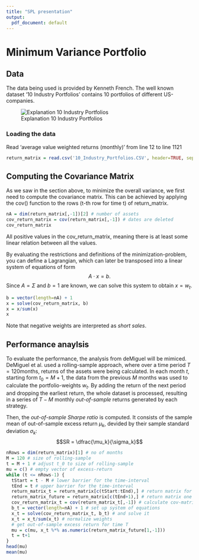 ```yaml
---
title: "SPL presentation"
output:
  pdf_document: default
---
```

# Minimum Variance Portfolio

## Data
The data being used is provided by Kenneth French. The well known dataset '10 Industry Portfolios' contains 10 portfolios of different US-companies.

![Explanation 10 Industry Portfolios](10-industry-portfolios-explanation.png)

### Loading the data
Read 'average value weighted returns (monthly)' from line 12 to line 1121
```r
return_matrix = read.csv('10_Industry_Portfolios.CSV', header=TRUE, sep=',', skip = 11, nrows = 1109)
```

## Computing the Covariance Matrix
As we saw in the section above, to minimize the overall variance, we first need to compute the covariance matrix. This can be achieved by applying the cov() function to the rows (t-th row for time t) of return_matrix.
```r
nA = dim(return_matrix[,-1])[2] # number of assets
cov_return_matrix = cov(return_matrix[,-1]) # dates are deleted
cov_return_matrix
```
All positive values in the cov_return_matrix, meaning there is at least some linear relation between all the values. 

By evaluating the restrictions and definitions of the minimization-problem, you can define a Lagrangian, which can later be transposed into a linear system of equations of form
$$A \cdot x = b.$$ 
Since $A = \Sigma$ and $b = 1$ are known, we can solve this system to obtain $x = w_t.$

```r
b = vector(length=nA) + 1
x = solve(cov_return_matrix, b)
x = x/sum(x)
x
```
Note that negative weights are interpreted as *short sales*.

## Performance anaylsis
To evaluate the performance, the analysis from deMiguel will be mimiced. DeMiguel et al. used a rolling-sample approach, where over a time period $T = 120$months, returns of the assets were being calculated. In each month $t$, starting form $t_0 = M + 1$, the data from the previous $M$ months was used to calculate the portfolio-weights $w_t$.
By adding the return of the next period and dropping the earliest return, the whole dataset is processed, resulting in a series of $T - M$ monthly *out-of-sample* returns generated by each strategy.

Then, the *out-of-sample Sharpe ratio* is computed. It consists of the sample mean of out-of-sample excess return $\mu_k$, devided by their sample standard deviation $\sigma_k$:
$$SR = \dfrac{\mu_k}{\sigma_k}$$

```r
nRows = dim(return_matrix)[1] # no of months
M = 120 # size of rolling-sample
t = M + 1 # adjust t_0 to size of rolling-sample
mu = c() # empty vector of excess-return
while (t <= nRows-1) {
  tStart = t - M # lower barrier for the time-interval
  tEnd = t # upper barrier for the time-interval
  return_matrix_t = return_matrix[c(tStart:tEnd),] # return matrix for time-interval
  return_matrix_future = return_matrix[c(tEnd+1),] # return matrix one month in the future
  cov_return_matrix_t = cov(return_matrix_t[,-1]) # calculate cov-matrix
  b_t = vector(length=nA) + 1 # set up system of equations
  x_t = solve(cov_return_matrix_t, b_t) # and solve it
  x_t = x_t/sum(x_t) # normalize weights
  # get out-of-sample excess return for time T
  mu = c(mu, x_t %*% as.numeric(return_matrix_future[1,-1]))
  t = t+1
}
head(mu)
mean(mu)
```